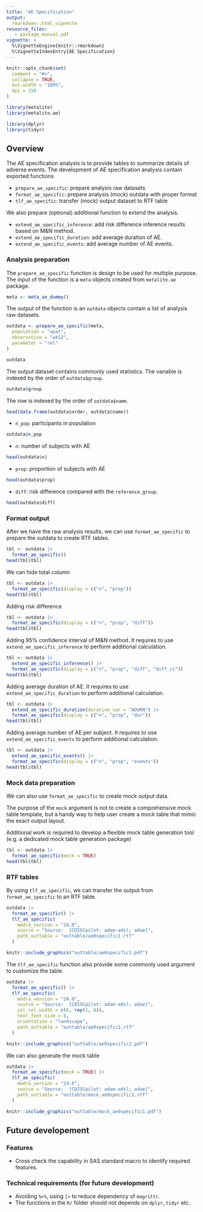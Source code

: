 ```yaml
---
title: "AE Specification"
output:
  rmarkdown::html_vignette
resource_files:
   - package_manual.pdf
vignette: >
  %\VignetteEngine{knitr::rmarkdown}
  %\VignetteIndexEntry{AE Specification}
---
```


```r
knitr::opts_chunk$set(
  comment = "#>",
  collapse = TRUE,
  out.width = "100%",
  dpi = 150
)
```

```r
library(metalite)
library(metalite.ae)
```

```r
library(dplyr)
library(tidyr)
```

## Overview

The AE specification analysis is to provide tables to summarize details of adverse events.
The development of AE specification analysis contain exported functions

- `prepare_ae_specific`: prepare analysis raw datasets
- `format_ae_specific`: prepare analysis (mock) outdata with proper format
- `tlf_ae_specific`: transfer (mock) output dataset to RTF table

We also prepare (optional) additional function to extend the analysis.

- `extend_ae_specific_inference`: add risk difference inference results based on M&N method.
- `extend_ae_specific_duration`: add average duration of AE.
- `extend_ae_specific_events`: add average number of AE events.

### Analysis preparation

The `prepare_ae_specific` function is design to be used for multiple purpose.
The input of the function is a `meta` objects created from `metalite.ae` package.

```r
meta <- meta_ae_dummy()
```

The output of the function is an `outdata` objects contain a list of analysis raw datasets.

```r
outdata <- prepare_ae_specific(meta,
  population = "apat",
  observation = "wk12",
  parameter = "rel"
)
```

```r
outdata
```

The output dataset contains commonly used statistics. The variable is indexed by the order of `outdata$group`.

```r
outdata$group
```

The row is indexed by the order of `outdata$name`.

```r
head(data.frame(outdata$order, outdata$name))
```

- `n_pop`: participants in population

```r
outdata$n_pop
```

- `n`: number of subjects with AE

```r
head(outdata$n)
```

- `prop`: proportion of subjects with AE

```r
head(outdata$prop)
```

- `diff`: risk difference compared with the `reference_group`.

```r
head(outdata$diff)
```

### Format output

After we have the raw analysis results, we can use `format_ae_specific` to prepare the outdata
to create RTF tables.

```r
tbl <- outdata |>
  format_ae_specific()
head(tbl$tbl)
```

We can hide total column

```r
tbl <- outdata |>
  format_ae_specific(display = c("n", "prop"))
head(tbl$tbl)
```

Adding risk difference

```r
tbl <- outdata |>
  format_ae_specific(display = c("n", "prop", "diff"))
head(tbl$tbl)
```

Adding 95% confidence interval of M&N method. It requires to use `extend_ae_specific_inference`
to perform additional calculation.

```r
tbl <- outdata |>
  extend_ae_specific_inference() |>
  format_ae_specific(display = c("n", "prop", "diff", "diff_ci"))
head(tbl$tbl)
```

Adding average duration of AE. It requires to use `extend_ae_specific_duration`
to perform additional calculation.

```r
tbl <- outdata |>
  extend_ae_specific_duration(duration_var = "ADURN") |>
  format_ae_specific(display = c("n", "prop", "dur"))
head(tbl$tbl)
```

Adding average number of AE per subject. It requires to use `extend_ae_specific_events`
to perform additional calculation.

```r
tbl <- outdata |>
  extend_ae_specific_events() |>
  format_ae_specific(display = c("n", "prop", "events"))
head(tbl$tbl)
```

### Mock data preparation

We can also use `format_ae_specific` to create mock output data.

The purpose of the `mock` argument is not to create a comprehensive mock table template,
but a handy way to help user create a mock table that mimic the exact output layout.

Additional work is required to develop a flexible mock table generation tool
(e.g. a dedicated mock table generation package)

```r
tbl <- outdata |>
  format_ae_specific(mock = TRUE)
head(tbl$tbl)
```

### RTF tables

By using `tlf_ae_specific`, we can transfer the output from `format_ae_specific` to an RTF table.

```r
outdata |>
  format_ae_specific() |>
  tlf_ae_specific(
    medra_version = "24.0",
    source = "Source:  [CDISCpilot: adam-adsl; adae]",
    path_outtable = "outtable/ae0specific1.rtf"
  )
```

```r
knitr::include_graphics("outtable/ae0specific1.pdf")
```

The `tlf_ae_specific` function also provide some commonly used argument to customize the table.

```r
outdata |>
  format_ae_specific() |>
  tlf_ae_specific(
    medra_version = "24.0",
    source = "Source:  [CDISCpilot: adam-adsl; adae]",
    col_rel_width = c(6, rep(1, 8)),
    text_font_size = 8,
    orientation = "landscape",
    path_outtable = "outtable/ae0specific2.rtf"
  )
```

```r
knitr::include_graphics("outtable/ae0specific2.pdf")
```

We can also generate the mock table

```r
outdata |>
  format_ae_specific(mock = TRUE) |>
  tlf_ae_specific(
    medra_version = "24.0",
    source = "Source:  [CDISCpilot: adam-adsl; adae]",
    path_outtable = "outtable/mock_ae0specific1.rtf"
  )
```

```r
knitr::include_graphics("outtable/mock_ae0specific1.pdf")
```

## Future developement

### Features

- Cross check the capability in SAS standard macro to identify required features.

### Technical requirements (for future development)

- Avoiding `%>%`, using `|>` to reduce dependency of `magrittr`.
- The functions in the `R/` folder should not depends on `dplyr`, `tidyr` etc.
